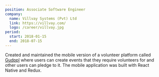```yaml
---
position: Associate Software Engineer
company:
  name: Villvay Systems (Pvt) Ltd
  link: https://villvay.com/
  logo: /career/villvay.jpg
period:
  start: 2018-01-15
  end: 2018-07-15
---
```


Created and maintained the mobile version of a volunteer platform called [Gudppl](https://gudppl.com/) where users can create events that they require volunteers for and other users can pledge to it. The mobile application was built with React Native and Redux.
